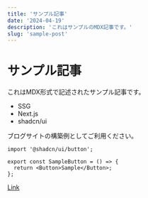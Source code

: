 ```yaml
---
title: 'サンプル記事'
date: '2024-04-19'
description: 'これはサンプルのMDX記事です。'
slug: 'sample-post'
---
```


# サンプル記事

これはMDX形式で記述されたサンプル記事です。

- SSG
- Next.js
- shadcn/ui

ブログサイトの構築例としてご利用ください。

```tsx
import '@shadcn/ui/button';

export const SampleButton = () => {
  return <Button>Sample</Button>;
};
```

[Link](https://example.com)
